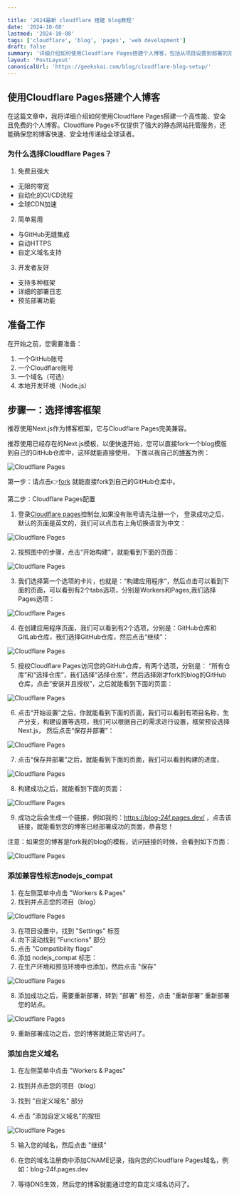 ```yaml
---

title: '2024最新 cloudflare 搭建 blog教程'
date: '2024-10-08'
lastmod: '2024-10-08'
tags: ['cloudflare', 'blog', 'pages', 'web development']
draft: false
summary: '详细介绍如何使用Cloudflare Pages搭建个人博客，包括从项目设置到部署的完整流程，以及一些实用的优化技巧。'
layout: 'PostLayout'
canonicalUrl: 'https://geekskai.com/blog/cloudflare-blog-setup/'
---
```


## 使用Cloudflare Pages搭建个人博客
在这篇文章中，我将详细介绍如何使用Cloudflare Pages搭建一个高性能、安全且免费的个人博客。Cloudflare Pages不仅提供了强大的静态网站托管服务，还能确保您的博客快速、安全地传递给全球读者。


### 为什么选择Cloudflare Pages？

1. 免费且强大

- 无限的带宽
- 自动化的CI/CD流程
- 全球CDN加速

2. 简单易用

- 与GitHub无缝集成
- 自动HTTPS
- 自定义域名支持


3. 开发者友好

- 支持多种框架
- 详细的部署日志
- 预览部署功能

## 准备工作

在开始之前，您需要准备：

1. 一个GitHub账号
2. 一个Cloudflare账号
3. 一个域名（可选）
4. 本地开发环境（Node.js）

## 步骤一：选择博客框架

推荐使用Next.js作为博客框架，它与Cloudflare Pages完美兼容。

推荐使用已经存在的Next.js模板，以便快速开始，您可以直接fork一个blog模版到自己的GitHub仓库中，这样就能直接使用，
下面以我自己的[博客](https://github.com/geekskai/blog)为例：

![Cloudflare Pages](/static/images/blog-header.png)


第一步：请点击👉[fork](https://github.com/geekskai/blog/fork)
就能直接fork到自己的GitHub仓库中。

第二步：Cloudflare Pages配置

1. 登录[Cloudflare pages](https://pages.cloudflare.com/)控制台,如果没有账号请先注册一个，
登录成功之后，默认的页面是英文的，我们可以点击右上角切换语言为中文：

![Cloudflare Pages](/static/images/cloudflare/cloudflare-pages-dashboard.jpg)

2. 按照图中的步骤，点击“开始构建”，就能看到下面的页面：

![Cloudflare Pages](/static/images/cloudflare/cloudflare-pages-create-project.png)


3. 我们选择第一个选项的卡片，也就是：“构建应用程序”，然后点击可以看到下面的页面，可以看到有2个tabs选项，分别是Workers和Pages,我们选择Pages选项：

![Cloudflare Pages](/static/images/cloudflare/cloudflare-pages-create-project-2.png)

4. 在创建应用程序页面，我们可以看到有2个选项，分别是：GitHub仓库和GitLab仓库，我们选择GitHub仓库，然后点击“继续”：

![Cloudflare Pages](/static/images/cloudflare/cloudflare-pages-create-project-3.png)

5. 授权Cloudflare Pages访问您的GitHub仓库，有两个选项，分别是： “所有仓库”和“选择仓库”，我们选择“选择仓库”，然后选择刚才fork的blog的GitHub仓库，点击“安装并且授权”，之后就能看到下面的页面：

![Cloudflare Pages](/static/images/cloudflare/cloudflare-pages-create-project-4.png)

6. 点击“开始设置”之后，你就能看到下面的页面，我们可以看到有项目名称，生产分支，构建设置等选项，我们可以根据自己的需求进行设置，框架预设选择Next.js，
然后点击“保存并部署”：

![Cloudflare Pages](/static/images/cloudflare/cloudflare-pages-create-project-5.png)

7. 点击“保存并部署”之后，就能看到下面的页面，我们可以看到构建的进度，

![Cloudflare Pages](/static/images/cloudflare/cloudflare-pages-create-project-6.png)

8. 构建成功之后，就能看到下面的页面：

![Cloudflare Pages](/static/images/cloudflare/cloudflare-pages-create-project-7.png)

9. 成功之后会生成一个链接，例如我的：https://blog-24f.pages.dev/ ，点击该链接，就能看到您的博客已经部署成功的页面，恭喜您！


注意：如果您的博客是fork我的blog的模板，访问链接的时候，会看到如下页面：

![Cloudflare Pages](/static/images/cloudflare/cloudflare-pages-create-project-8.png)


### 添加兼容性标志nodejs_compat

1. 在左侧菜单中点击 "Workers & Pages"
2. 找到并点击您的项目（blog）

![Cloudflare Pages](/static/images/cloudflare/cloudflare-pages-create-project-9.png)

3. 在项目设置中，找到 "Settings" 标签
4. 向下滚动找到 "Functions" 部分
5. 点击 "Compatibility flags"
6. 添加 nodejs_compat 标志：
7. 在生产环境和预览环境中也添加，然后点击 "保存" 

![Cloudflare Pages](/static/images/cloudflare/cloudflare-pages-create-project-10.png)

8. 添加成功之后，需要重新部署，转到 "部署" 标签，点击 "重新部署" 重新部署您的站点。

![Cloudflare Pages](/static/images/cloudflare/cloudflare-pages-create-project-11.png)

9. 重新部署成功之后，您的博客就能正常访问了。

### 添加自定义域名

1. 在左侧菜单中点击 "Workers & Pages"

2. 找到并点击您的项目（blog）

3. 找到 "自定义域名" 部分

4. 点击 "添加自定义域名"的按钮

![Cloudflare Pages](/static/images/cloudflare/cloudflare-pages-create-project-12.png)



5. 输入您的域名，然后点击 "继续"

6. 在您的域名注册商中添加CNAME记录，指向您的Cloudflare Pages域名，例如：blog-24f.pages.dev

7. 等待DNS生效，然后您的博客就能通过您的自定义域名访问了。









